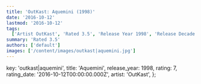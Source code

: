 ```yaml
---
title: 'OutKast: Aquemini (1998)'
date: '2016-10-12'
lastmod: '2016-10-12'
tags:
  ['Artist OutKast', 'Rated 3.5', 'Release Year 1998', 'Release Decade 1990']
summary: 'Rated 3.5'
authors: ['default']
images: ['/content/images/outkast|aquemini.jpg']
---
```


  key: 'outkast|aquemini',
  title: 'Aquemini',
  release_year: 1998,
  rating: 7,
  rating_date: '2016-10-12T00:00:00.000Z',
  artist: 'OutKast',
};

<MusicRating data={data} />
